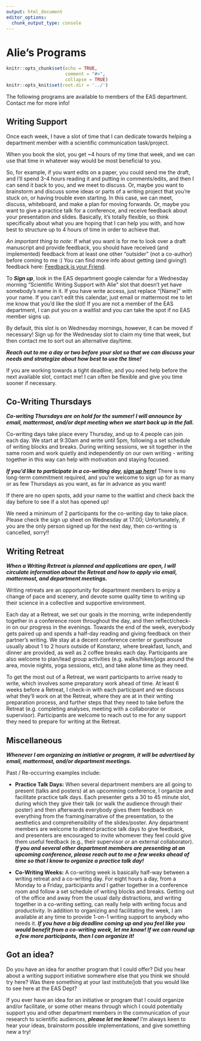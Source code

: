 ```yaml
---
output: html_document
editor_options:
  chunk_output_type: console
---
```


# Alie's Programs {#alies_programs}

```r
knitr::opts_chunk$set(echo = TRUE,
                      comment = "#>",
                      collapse = TRUE)
knitr::opts_knit$set(root.dir = '../')
```

The following programs are available to members of the EAS department. Contact me for more info!

## Writing Support {-}

Once each week, I have a slot of time that I can dedicate towards helping a department member with a scientific communication task/project. 

When you book the slot, you get ~4 hours of my time that week, and we can use that time in whatever way would be most beneficial to you. 

So, for example, if you want edits on a paper, you could send me the draft, and I'll spend 3-4 hours reading it and putting in comments/edits, and then I can send it back to you, and we meet to discuss. Or, maybe you want to brainstorm and discuss some ideas or parts of a writing project that you're stuck on, or having trouble even starting. In this case, we can meet, discuss, whiteboard, and make a plan for moving forwards. Or, maybe you want to give a practice talk for a conference, and receive feedback about your presentation and slides. Basically, it's totally flexible, so think specifically about what you are hoping that I can help you with, and how best to structure up to 4 hours of time in order to achieve that. 

*An important thing to note:* If what you want is for me to look over a draft manuscript and provide feedback, you should have received (and implemented) feedback from at least one other "outsider" (not a co-author) before coming to me :) You can find more info about getting (and giving!) feedback here: [Feedback is your Friend](#FF).

To ***Sign up***, look in the EAS department google calendar for a Wednesday morning "Scientific Writing Support with Alie" slot that doesn't yet have somebody's name in it. If you have write access, just replace "[Name]" with your name. If you can't edit this calendar, just email or mattermost me to let me know that you'd like the slot! If you are not a member of the EAS department, I can put you on a waitlist and you can take the spot if no EAS member signs up.

By default, this slot is on Wednesday mornings, however, it can be moved if necessary! Sign up for the Wednesday slot to claim my time that week, but then contact me to sort out an alternative day/time.

***Reach out to me a day or two before your slot so that we can discuss your needs and strategize about how best to use the time!***

If you are working towards a tight deadline, and you need help before the next available slot, contact me! I can often be flexible and give you time sooner if necessary.  
  

## Co-Writing Thursdays {-}

***Co-writing Thursdays are on hold for the summer! I will announce by email, mattermost, and/or dept meeting when we start back up in the fall.***

Co-writing days take place every Thursday, and up to 4 people can join each day. We start at 9:30am and write until 5pm, following a set schedule of writing blocks and breaks. During writing sessions, we sit together in the same room and work quietly and independently on our own writing - writing together in this way can help with motivation and staying focused.

***If you'd like to participate in a co-writing day, [sign up here](https://docs.google.com/spreadsheets/d/1xdXCNQEE3PODH2Q4aI1c7A3heXJXacsQPLYiY-1O2Ps/edit?usp=sharing)!*** There is no long-term commitment required, and you're welcome to sign up for as many or as few Thursdays as you want, as far in advance as you want! 

If there are no open spots, add your name to the waitlist and check back the day before to see if a slot has opened up! 

We need a minimum of 2 participants for the co-writing day to take place. Please check the sign up sheet on Wednesday at 17:00; Unfortunately, if you are the only person signed up for the next day, then co-writing is cancelled, sorry!!


## Writing Retreat {-}

***When a Writing Retreat is planned and applications are open, I will circulate information about the Retreat and how to apply via email, mattermost, and department meetings.***

Writing retreats are an opportunity for department members to enjoy a change of pace and scenery, and devote some quality time to writing up their science in a collective and supportive environment.

Each day at a Retreat, we set our goals in the morning, write independently together in a conference room throughout the day, and then reflect/check-in on our progress in the evenings. Towards the end of the week, everybody gets paired up and spends a half-day reading and giving feedback on their partner's writing. We stay at a decent conference center or guesthouse usually about 1 to 2 hours outside of Konstanz, where breakfast, lunch, and dinner are provided, as well as 2 coffee breaks each day. Participants are also welcome to plan/lead group activities (e.g. walks/hikes/jogs around the area, movie nights, yoga sessions, etc), and take alone time as they need.

To get the most out of a Retreat, we want participants to arrive ready to write, which involves some preparatory work ahead of time. At least 6 weeks before a Retreat, I check-in with each participant and we discuss what they'll work on at the Retreat, where they are at in their writing preparation process, and further steps that they need to take before the Retreat (e.g. completing analyses, meeting with a collaborator or supervisor). Participants are welcome to reach out to me for any support they need to prepare for writing at the Retreat.

## Miscellaneous {-}

***Whenever I am organizing an initiative or program, it will be advertised by email, mattermost, and/or department meetings.***

Past / Re-occurring examples include:

* **Practice Talk Days:** When several department members are all going to present (talks and posters) at an upcomming conference, I organize and facilitate practice talk days. Each presenter gets a 30 to 45 minute slot, during which they give their talk (or walk the audience through their poster) and then afterwards everybody gives them feedback on everything from the framing/narrative of the presentation, to the aesthetics and comprehensibility of the slides/poster. Any department members are welcome to attend practice talk days to give feedback, and presenters are encouraged to invite whomever they feel could give them useful feedback (e.g., their supervisor or an external collaborator). ***If you and several other department members are presenting at an upcoming conference, please reach out to me a few weeks ahead of time so that I know to organize a practice talk day!***

* **Co-Writing Weeks:** A co-writing week is basically half-way between a writing retreat and a co-writing day. For eight hours a day, from a Monday to a Friday, participants and I gather together in a conference room and follow a set schedule of writing blocks and breaks. Getting out of the office and away from the usual daily distractions, and writing together in a co-writing setting, can really help with writing focus and productivity. In addition to organizing and facilitating the week, I am available at any time to provide 1-on-1 writing support to anybody who needs it. ***If you have a big deadline coming up and you feel like you would benefit from a co-writing week, let me know! If we can round up a few more participants, then I can organize it!***




## Got an idea? {-}

Do you have an idea for another program that I could offer? Did you hear about a writing support initiative somewhere else that you think we should try here? Was there something at your last institute/job that you would like to see here at the EAS Dept? 

If you ever have an idea for an initiative or program that I could organize and/or facilitate, or some other means through which I could potentially support you and other department members in the communication of your research to scientific audiences, ***please let me know!*** I'm always keen to hear your ideas, brainstorm possible implementations, and give something new a try!


<!-- ## Writing Feedback Workshop {-} -->
<!-- ctrl+shift+C the whole block to uncomment -->

<!-- Do you have a manuscript that you're working on, and you're at a point where you'd really like to poll your future audience to find out what they think of the writing? Are you kinda stuck on a paper and not sure what direction to take it in terms of the story, framing, etc? Are you wondering if your manuscripts makes sense to anybody except you and your favorite co-author?  -->

<!-- ***If so, let me know! We can organize a Writing Feedback Workshop for your manuscript!*** -->

<!-- A Writing Feedback Workshop allows you to get a lot of feedback, from different points of view, on your manuscript. This feedback is focussed on the *writing* (not the science, per se), i.e., the focus is on *how* you have presented and communicated your study/research, rather than on the scientific value and validity of that study/research.  -->

<!-- The way it works: -->

<!-- 1. We set a time (at least 1 week in the future) and a place (could also be on zoom!) and advertise it to the department. -->
<!-- 2. You fill out a special cover page that preemptively answers questions about the type of feedback you'd like to get. You attach this to your manuscript. -->
<!-- 3. People who are interested in participating will contact you, and you send them your manuscript (with the cover page). -->
<!-- 4. Participants (including myself) read your draft and put in comments and/or track-changes, and/or make notes about their feedback.  -->
<!-- 5. During the time of the workshop, we go through the manuscript from start to end (and/or focus on the relevant sections). Participants can make suggestions, ask questions, give their impressions, etc. You, the author, can discuss these suggestions, ask questions, present alternatives, etc. It's basically just a helpful, friendly, discussion in which you receive ideas and suggestions on how you could improve the writing of your paper. I can facilitate this workshop for/with you, or you can take the lead if you want! -->
<!-- 6. If participants feel that they have other important pieces of feedback that didn't get covered during the workshop, they can send you their annotated copies of the manuscript. -->
<!-- 7. You consider participants' feedback carefully and critically, and move forward confidently with your manuscript writing! -->


